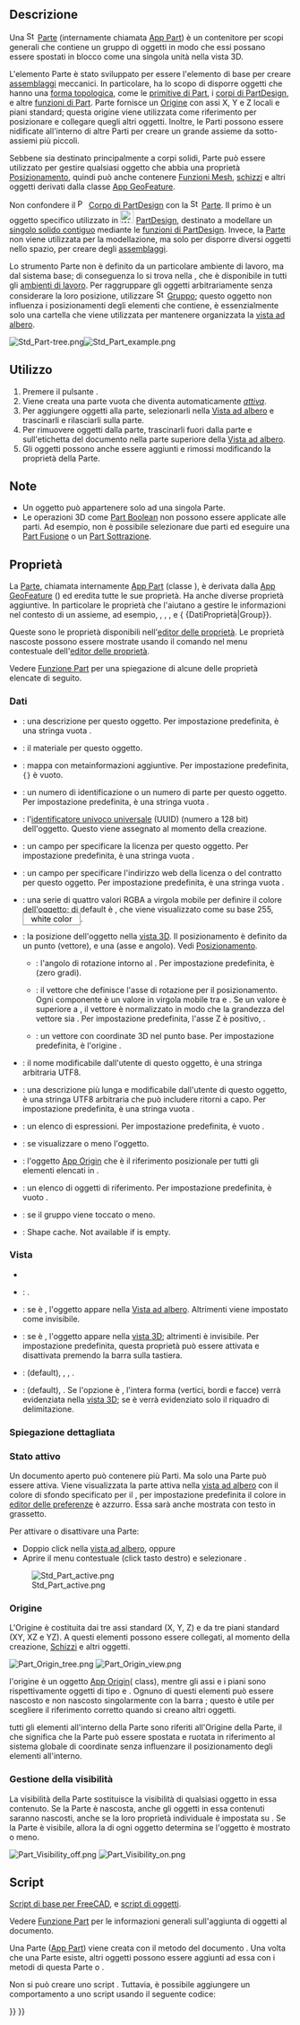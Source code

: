 <languages/>

{{Docnav/it
|
|[[Part_CoordinateSystem/it|Part Sistema di coordinate]]
|[[Std_Base/it|Menu di Base]]
|IconL=
|IconR=Part_CoordinateSystem.svg
|IconC=Freecad.svg
}}

{{GuiCommand/it
|Name=Std Part
|Name/it=Parte
|MenuLocation=Nessuno
|Workbenches=Tutti
|Version=0.17
|SeeAlso=[[Std Group/it|Gruppo]], [[PartDesign_Body/it|PartDesign Corpo]]
}}

<span id="Description"></span>
==Descrizione==

Una [[File:Std_Part.svg|16px]] [[Std_Part/it|Parte]] (internamente chiamata [[App_Part/it|App Part]]) è un contenitore per scopi generali che contiene un gruppo di oggetti in modo che essi possano essere spostati in blocco come una singola unità nella vista 3D.

L'elemento Parte è stato sviluppato per essere l'elemento di base per creare [[assembly/it|assemblaggi]] meccanici. In particolare, ha lo scopo di disporre oggetti che hanno una [[Part_TopoShape/it|forma topologica]], come le [[Part_Primitives/it|primitive di Part]], i [[PartDesign_Body/it|corpi di PartDesign]], e altre [[Part_Feature/it|funzioni di Part]]. Parte fornisce un [[Std_Part/it#Origine|Origine]] con assi X, Y e Z locali e piani standard; questa origine viene utilizzata come riferimento per posizionare e collegare quegli altri oggetti. Inoltre, le Parti possono essere nidificate all'interno di altre Parti  per creare un grande assieme da sotto-assiemi più piccoli.

Sebbene sia destinato principalmente a corpi solidi, Parte può essere utilizzato per gestire qualsiasi oggetto che abbia una proprietà [[Placement/it|Posizionamento]], quindi può anche contenere [[Mesh_Feature/it|Funzioni Mesh]], [[Sketch/it|schizzi]] e altri oggetti derivati dalla classe [[App_GeoFeature/it|App GeoFeature]].

Non confondere il [[File:PartDesign_Body.svg|16px]] [[PartDesign_Body/it|Corpo di PartDesign]] con la [[File:Std_Part.svg|16px]] [[Std_Part/it|Parte]]. Il primo è un oggetto specifico utilizzato in [[File:Workbench_PartDesign.svg|24px]] [[PartDesign_Workbench/it|PartDesign]], destinato a modellare un [[PartDesign_Body/it#Singolo solido contiguo|singolo solido contiguo]] mediante le  [[PartDesign_Feature/it| funzioni di PartDesign]]. Invece, la [[Std_Part/it|Parte]] non viene utilizzata per la modellazione, ma solo per disporre diversi oggetti nello spazio, per creare degli [[assembly/it|assemblaggi]].

Lo strumento Parte non è definito da un particolare ambiente di lavoro, ma dal sistema base; di conseguenza lo si trova nella {{MenuCommand|barra degli strumenti struttura}}, che è disponibile in tutti gli [[Workbenches/it|ambienti di lavoro]]. Per raggruppare gli oggetti arbitrariamente senza considerare la loro posizione, utilizzare [[File:Std_Group.svg|16px]] [[Std_Group/it|Gruppo]]; questo oggetto non influenza i posizionamenti degli elementi che contiene, è essenzialmente solo una cartella che viene utilizzata per mantenere organizzata la [[Tree_view/it|vista ad albero]].

[[File:Std Part-tree.png]][[File:Std Part example.png]]

{{Caption|A sinistra: elementi all'interno di una Parte nella [[Tree_view/it|Vista ad albero]]. A destra: oggetti posizionati nello spazio, riferiti all'Origine della Parte.}}

<span id="Usage"></span>
==Utilizzo==

# Premere il pulsante {{Button|[[File:Std_Part.svg|16px]] [[Std_Part/it|Crea una parte]]}}.
# Viene creata una parte vuota che diventa automaticamente ''[[Std_Part/it#Active_status|attiva]]''.
# Per aggiungere oggetti alla parte, selezionarli nella [[Tree_view/it|Vista ad albero]] e trascinarli e rilasciarli sulla parte.
# Per rimuovere oggetti dalla parte, trascinarli fuori dalla parte e sull'etichetta del documento nella parte superiore della [[Tree_view/it|Vista ad albero]].
# Gli oggetti possono anche essere aggiunti e rimossi modificando la proprietà {{PropertyData|Group}} della Parte.

<span id="Notes"></span>
== Note ==

* Un oggetto può appartenere solo ad una singola Parte.
* Le operazioni 3D come [[Part_Boolean/it|Part Boolean]] non possono essere applicate alle parti. Ad esempio, non è possibile selezionare due parti ed eseguire una [[Part_Fuse/it|Part Fusione]] o un [[Part_Cut|Part Sottrazione]].

<span id="Properties"></span>
== Proprietà ==

<div class="mw-translate-fuzzy">
La [[Std_Part/it|Parte]], chiamata internamente [[App_Part/it|App Part]] (classe {{incode|App::Part}}), è derivata dalla [[App_GeoFeature/it|App GeoFeature]] ({{incode |App::GeoFeature}}) ed eredita tutte le sue proprietà. Ha anche diverse proprietà aggiuntive. In particolare le proprietà che l'aiutano a gestire le informazioni nel contesto di un assieme, ad esempio, {{PropertyData|Type}}, {{PropertyData|Id}}, {{PropertyData|License}}, {{PropertyData|LicenseURL}} e { {DatiProprietà|Group}}.
</div>

Queste sono le proprietà disponibili nell'[[Property_editor/it|editor delle proprietà]]. Le proprietà nascoste possono essere mostrate usando il comando {{MenuCommand|Mostra nascoste}} nel menu contestuale dell'[[Property_editor/it|editor delle proprietà]].

Vedere [[Part_Feature/it#Proprietà|Funzione Part]] per una spiegazione di alcune delle proprietà elencate di seguito.

<span id="Data"></span>
=== Dati ===

{{TitleProperty|Base}}

<div class="mw-translate-fuzzy">
* {{PropertyData|Type|String}}: una descrizione per questo oggetto. Per impostazione predefinita, è una stringa vuota {{value|""}}.
* {{PropertyData|Material|Link}}: il materiale per questo oggetto.
* {{PropertyData|Meta|Map|Hidden}}: mappa con metainformazioni aggiuntive. Per impostazione predefinita, <code>{}</code> è vuoto.
* {{PropertyData|Id|String}}: un numero di identificazione o un numero di parte per questo oggetto. Per impostazione predefinita, è una stringa vuota {{value|""}}.
* {{PropertyData|Uid|UUID|Hidden}}: l'[https://en.wikipedia.org/wiki/Universally_unique_identifier identificatore univoco universale] (UUID) (numero a 128 bit) dell'oggetto. Questo viene assegnato al momento della creazione.
* {{PropertyData|License|String}}: un campo per specificare la licenza per questo oggetto. Per impostazione predefinita, è una stringa vuota {{value|""}}.
* {{PropertyData|LicenseURL|String}}: un campo per specificare l'indirizzo web della licenza o del contratto per questo oggetto. Per impostazione predefinita, è una stringa vuota {{value|""}}.
* {{PropertyData|Color|Color}}: una serie di quattro valori RGBA a virgola mobile {{value|(r,g,b,a)}} per definire il colore dell'oggetto; di default è {{value|(1.0, 1.0, 1.0, 1.0)}}, che viene visualizzato come {{value|[255,255,255]}} su base 255, <span style="background-color:#fff; color:#000; border: 1px solid #888888; width:3em; height:12pt; padding: 2px 1em 2px;">white color</span>.
* {{PropertyData|Placement|Placement}}: la posizione dell'oggetto nella [[3D_view/it|vista 3D]]. Il posizionamento è definito da un punto {{incode|Base}} (vettore), e una {{incode|Rotazione}} (asse e angolo). Vedi [[Placement/it|Posizionamento]].
** {{PropertyData|Angle}}: l'angolo di rotazione intorno al {{PropertyData|Axis}}. Per impostazione predefinita, è {{value|0°}} (zero gradi).
** {{PropertyData|Axis}}: il vettore che definisce l'asse di rotazione per il posizionamento. Ogni componente è un valore in virgola mobile tra {{value|0}} e {{value|1}}. Se un valore è superiore a {{value|1}}, il vettore è normalizzato in modo che la grandezza del vettore sia {{value|1}}. Per impostazione predefinita, l'asse Z è positivo, {{value|(0, 0, 1)}}.
** {{PropertyData|Position}}: un vettore con coordinate 3D nel punto base. Per impostazione predefinita, è l'origine {{value|(0, 0, 0)}}.
* {{PropertyData|Label|String}}: il nome modificabile dall'utente di questo oggetto, è una stringa arbitraria UTF8.
* {{PropertyData|Label2|String|Hidden}}: una descrizione più lunga e modificabile dall'utente di questo oggetto, è una stringa UTF8 arbitraria che può includere ritorni a capo. Per impostazione predefinita, è una stringa vuota {{value|""}}.
* {{PropertyData|Expression Engine|ExpressionEngine|Hidden}}: un elenco di espressioni. Per impostazione predefinita, è vuoto {{value|[]}}.
* {{PropertyData|Visibility|Bool|Hidden}}: se visualizzare o meno l'oggetto.
* {{PropertyData|Origin|Link|Hidden}}: l'oggetto [[App_OriginGroupExtension/it|App Origin]] che è il riferimento posizionale per tutti gli elementi elencati in {{PropertyData|Group}}.
* {{PropertyData|Group|LinkList}}: un elenco di oggetti di riferimento. Per impostazione predefinita, è vuoto {{value|[]}}.
* {{PropertyData|_ Group Touched|Bool|Hidden}}: se il gruppo viene toccato o meno.
</div>

{{TitleProperty|Part}}

* {{PropertyData|_ Part_ Shape Cache|ShapeCache|Hidden}}: Shape cache. Not available if {{PropertyData|Group}} is empty.

<span id="View"></span>
===Vista===

{{TitleProperty|Base}}

* {{PropertyView|Transform Origin|Placement|Hidden}}

{{TitleProperty|Display Options}}

<div class="mw-translate-fuzzy">
* {{PropertyView|Display Mode|Enumeration}}: {{value|Group}}.
* {{PropertyView|Show In Tree|Bool}}: se è {{TRUE}}, l'oggetto appare nella [[Tree_view/it|Vista ad albero]]. Altrimenti viene impostato come invisibile.
* {{PropertyView|Visibility|Bool}}: se è {{TRUE}}, l'oggetto appare nella [[3D_view/it|vista 3D]]; altrimenti è invisibile. Per impostazione predefinita, questa proprietà può essere attivata e disattivata premendo la barra {{KEY|Space}} sulla tastiera.
</div>

{{TitleProperty|Selection}}

<div class="mw-translate-fuzzy">
* {{PropertyView|On Top When Selected|Enumeration}}: {{value|Disabled}} (default), {{value|Enabled}}, {{value|Object}}, {{value|Element}}.
* {{PropertyView|Selection Style|Enumeration}}: {{value|Shape}} (default), {{value|BoundBox}}. Se l'opzione è {{value|Shape}}, l'intera forma (vertici, bordi e facce) verrà evidenziata nella [[3D_view/it|vista 3D]]; se è {{value|BoundBox}} verrà evidenziato solo il riquadro di delimitazione.
</div>

<span id="Detailed_explanation"></span>
=== Spiegazione dettagliata ===

<span id="Active_status"></span>
===Stato attivo===

Un documento aperto può contenere più Parti. Ma solo una Parte può essere attiva. Viene visualizzata la parte attiva nella [[Tree_view/it|vista ad albero]] con il colore di sfondo specificato per il {{MenuCommand|Contenitore attivo}}, per impostazione predefinita il colore in  [[Preferences_Editor/it#Colori|editor delle preferenze]] è azzurro. Essa sarà anche mostrata con testo in grassetto.

Per attivare o disattivare una Parte:
* Doppio click nella [[Tree_view/it|vista ad albero]], oppure
* Aprire il menu contestuale (click tasto destro) e selezionare {{MenuCommand|Oggetto attivo}}.

[[File:Std_Part_active.png]]

{{Caption|Documento con due Parti, di cui la seconda è attiva.}}

<span id="Origin"></span>
=== Origine ===

L'Origine è costituita dai tre assi standard (X, Y, Z) e da tre piani standard (XY, XZ e YZ). A questi elementi possono essere collegati, al momento della creazione, [[Sketch/it|Schizzi]] e altri oggetti.

[[File:Part_Origin_tree.png]] [[File:Part_Origin_view.png]]

{{Caption|A sinistra: Origine di Part nella [[Tree_view/it|vista ad albero]]. A destra: rappresentazione degli elementi Origine nella [[3D_view/it|vista 3D]].}}

{{Emphasis|Nota:}} l'origine è un oggetto [[App_OriginGroupExtension/it|App Origin]]({{incode|App::Origin}} class), mentre gli assi e i piani sono rispettivamente oggetti di tipo {{incode|App::Linea}} e {{incode|App::Piano}}. Ognuno di questi elementi può essere nascosto e non nascosto singolarmente con la barra {{KEY|Spazio}}; questo è utile per scegliere il riferimento corretto quando si creano altri oggetti.

{{Emphasis|Nota 2:}} tutti gli elementi all'interno della Parte sono riferiti all'Origine della Parte, il che significa che la Parte può essere spostata e ruotata in riferimento al sistema globale di coordinate senza influenzare il posizionamento degli elementi all'interno.

<span id="Visibility_management"></span>
===Gestione della visibilità===

La visibilità della Parte sostituisce la visibilità di qualsiasi oggetto in essa contenuto. Se la Parte è nascosta, anche gli oggetti in essa contenuti saranno nascosti, anche se la loro proprietà individuale {{PropertyView|Visibilità}} è impostata su {{TRUE}}. Se la Parte è visibile, allora la {{PropertyView|Visibilità}} di ogni oggetto determina se l'oggetto è mostrato o meno.

[[File:Part_Visibility_off.png]] [[File:Part_Visibility_on.png]]
{{Caption|La visibilità della parte Std determina se gli oggetti raggruppati sotto di essa sono mostrati o meno nella [[3D_view/it|vista 3D ]].</br>A sinistra: la Parte è nascosta, quindi nessuno degli oggetti sarà mostrato nella [[3D_view/it|vista 3D]].</br>Destra: la Parte è visibile, quindi ogni oggetto controlla la propria visibilità.}}

<span id="Scripting"></span>
==Script==

{{Emphasis|Vedere anche:}} [[FreeCAD_Scripting_Basics/it|Script di base per FreeCAD]], e [[Scripted_objects/it|script di oggetti]].

Vedere [[Part_Feature/it|Funzione Part]] per le informazioni generali sull'aggiunta di oggetti al documento.

Una Parte ([[App_Part/it|App Part]]) viene creata con il metodo del documento {{incode|addObject()}}. Una volta che una Parte esiste, altri oggetti possono essere aggiunti ad essa con i metodi di questa Parte {{incode|addObject()}} o {{incode|addObjects()}}.

{{Code|code=
import FreeCAD as App

doc = App.newDocument()
part = App.ActiveDocument.addObject("App::Part", "Part")

obj1 = App.ActiveDocument.addObject("PartDesign::Body", "Body")
obj2 = App.ActiveDocument.addObject("Part::Box", "Box")

part.addObjects([obj1, obj2])
App.ActiveDocument.recompute()
}}

Non si può creare uno script {{incode|App::Part}}. Tuttavia, è possibile aggiungere un comportamento {{incode|App::Part}} a uno script {{incode|Part::FeaturePython}} usando il seguente codice:

{{Code|code=
class MyGroup(object):
    def __init__(self, obj=None):
        self.Object = obj
        if obj:
            self.attach(obj)

    def dumps(self):
        return

    def loads(self, _state):
        return

    def attach(self, obj):
        obj.addExtension("App::OriginGroupExtensionPython")
        obj.Origin = FreeCAD.ActiveDocument.addObject("App::Origin", "Origin")

    def onDocumentRestored(self, obj):
        self.Object = obj

class ViewProviderMyGroup(object):
    def __init__(self, vobj=None):
        if vobj:
            vobj.Proxy = self
            self.attach(vobj)
        else:
            self.ViewObject = None

    def attach(self, vobj):
        vobj.addExtension("Gui::ViewProviderOriginGroupExtensionPython")
        self.ViewObject = vobj

    def dumps(self):
        return None

    def loads(self, _state):
        return None

App.ActiveDocument.addObject("Part::FeaturePython",
                             "Group",
                             MyGroup(),
                             ViewProviderMyGroup(),
                             True)
}}


{{Docnav/it
|
|[[Part_CoordinateSystem/it|Part Sistema di coordinate]]
|[[Std_Base/it|Menu di Base]]
|IconL=
|IconR=Part_CoordinateSystem.svg
|IconC=Freecad.svg
}}

{{Std_Base_navi{{#translation:}}}}
{{Userdocnavi{{#translation:}}}}